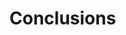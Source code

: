 # Conclusions{#application}

<!-- with UI build with free tool for front end design ion shiny [fomantic-ui](https://fomantic-ui.com/). prendi shiny app e rifai interface. in questo blog vedi Hacaton tirato e vincitori [blog](https://blog.rstudio.com/2020/11/10/the-appsilon-shiny-semantic-pocontest/).  -->

<!-- Senno app paula moraga che ha già simil modello dentro, -->

<!-- senno flexdashboard paula moraga. -->

<!-- [this inspiration](https://demo.appsilon.ai/apps/polluter/) -->
